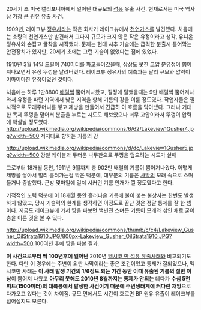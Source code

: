 20세기 초 미국 캘리포니아에서 일어난 대규모의 [[석유]] 유출 사건. 현재로서는 미국 역사상 가장 큰 원유 유출 사건.

1909년, 레이크뷰 [[정유]]사라는 작은 회사가 레이크뷰에서 [[천연가스]]를 발견했다. 처음에는 소량의 천연가스만 발견해서 그다지 규모가 크지 않은 작은 유정이라고 생각, 유니온 정유사와 손잡고 굴착을 시작했다. 문제는 현대 시추 기술에는 급격한 분출시 틀어막는 안전장치가 있지만, 20세기 초에는 그런 기술이 없었다는 점에 있었다. 

1910년 3월 14일 드릴이 740미터를 파고들어갔을때, 상상도 못한 고압 분유정이 뿜어져나오면서 유정 뚜껑을 날려버렸다. 레이크뷰 정유사의 예측과는 달리 규모와 압력이 어마어마한 유정이었던 것이다. 

처음에는 하루 1만8800 [[배럴]]씩 뿜어져나왔고, 절정에 달했을때는 9만 배럴씩 뿜어져나와서 유정을 파던 지역에서 낮은 지역을 향해 기름의 강을 이룰 정도였다. 작업자들은 필사적으로 모래주머니를 쌓고 제방을 만들어서 긴급히 이 흐름을 막아냈다. 그러나 거대한 목제 뚜껑을 덮어서 분출을 누르는 시도도 해보았으나 너무 고압이라서 뚜껑이 압력에 박살날 정도였다. 
http://upload.wikimedia.org/wikipedia/commons/6/62/Lakeview1Gusher4.jpg?width=500
저지대로 향하는 기름의 강

http://upload.wikimedia.org/wikipedia/commons/d/dc/Lakeview1Gusher5.jpg?width=500
강철 케이블과 두터운 나무판으로 뚜껑을 덮으려는 시도가 실패

그로부터 18개월 동안, 1911년 9월까지 총 902만 배럴의 기름이 뿜어져나왔다. 어떻게 제방을 쌓아서 멀리 흘러가는걸 막은 덕분에, 대부분의 기름은 [[사막]]의 모래 속으로 스며들거나 증발했다. 근방 몇마일에 걸쳐 시커먼 기름 안개가 낄 정도였다고 한다. 

기적적인 노력 덕분에 이 18개월 동안 흘러나온 기름에 불이 붙는 불상사는 한번도 발생하지 않았고, 당시 기술력의 한계를 생각하면 이정도로 끝난 것은 정말 통제를 잘 한 셈이다. 지금도 레이크뷰에 가서 땅을 파보면 백년전 스며든 기름이 모래와 섞인 채로 굳어 층을 이룬 것을 볼 수 있다.

http://upload.wikimedia.org/wikipedia/commons/thumb/c/c4/Lakeview_Gusher_OilStrata1910.JPG/800px-Lakeview_Gusher_OilStrata1910.JPG?width=500
100여년 후에 땅을 파본 결과.

'''이 사건으로부터 딱 100년후에 일어난''' 2010년 [[멕시코 만 석유 유출사태]]와 비교되기도 한다. 다만 이 경우에는 주변이 외딴 사막이라는 좋은 조건이었고 통제가 잘되었으나, 멕시코만 사태는 '''이 사태 발생 기간의 1/6정도 되는 기간 동안 이때 유출된 기름의 절반 이상'''이 뿜어져 나왔고 '''아무리 못해도 2010년 8월까지는 통제가 안되는''' 데다가 '''수심 5천 피트(1500미터)의 대륙붕에서 발생한 사건이기 때문에 주변생태계에 커다란 재앙'''으로 다가오고 있다는 것이 차이점. 규모 면에서도 시간이 흐르면 BP 원유 유출이 레이크뷰를 넘어설지도 모른다.
